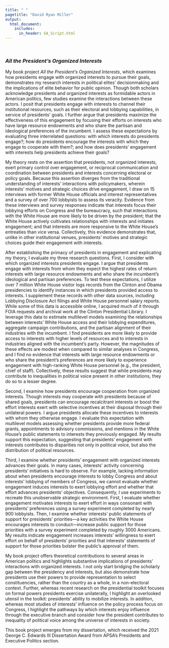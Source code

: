 ```yaml
---
title: " "
pagetitle: "David Ryan Miller"
output:
  html_document:
    includes:
      in_header: GA_Script.html
---
```


&nbsp;  

### *All the President's Organized Interests*

My book project *All the President's Organized Interests*, which examines how presidents engage with organized interests to pursue their goals, demonstrates my research interests in political elites' decisionmaking and the implications of elite behavior for public opinion.  Though both scholars acknowledge presidents and organized interests as formidable actors in American politics, few studies examine the interactions between these actors.  I posit that presidents engage with interests to channel their institutional resources, such as their electoral and lobbying capabilities, in service of presidents' goals.  I further argue that presidents maximize the effectiveness of this engagement by focusing their efforts on interests who have large resource endowments and who share the partisan and ideological preferences of the incumbent.  I assess these expectations by evaluating three interrelated questions: with which  interests do presidents engage?; how do presidents encourage the interests with which they engage to cooperate with them?; and how does presidents' engagement with interests help presidents achieve their goals?

My theory rests on the assertion that presidents, not organized interests, exert primary control over engagement, or reciprocal communication and coordination between presidents and interests concerning electoral or policy goals.  Because this assertion diverges from the traditional understanding of interests' interactions with policymakers, wherein interests' motives and strategic choices drive engagement, I draw on 15 interviews with former White House officials and interest representatives and a survey of over 700  lobbyists to assess its veracity.  Evidence from these interviews and survey responses indicate that interests focus their lobbying efforts on Congress and the bureaucracy, such that interactions with the White House are more likely to be driven by the president; that the White House actively cultivates relationships with interests and initiates engagement; and that interests are more responsive to the White House's entreaties than vice versa.  Collectively, this evidence demonstrates that, unlike in other institutional venues, presidents' motives and strategic choices guide their engagement with interests.

After establishing the primacy of presidents in engagement and explicating my theory, I evaluate my three research questions.  First, I consider with which organized interests presidents engage.  I argue that presidents engage with interests from whom they expect the highest rates of return: interests with large resource endowments and who share the incumbent's ideological and partisan preferences.  To test these expectations, I utilize over 7 million White House visitor logs records from the Clinton and Obama presidencies to identify instances in which presidents provided access to interests.  I supplement these records with other data sources, including Lobbying Disclosure Act filings and White House personnel salary reports.  While some of this data is accessible online, I acquired much of it through FOIA requests and archival work at the Clinton Presidential Library.  I leverage this data to estimate multilevel models examining the relationships between interests' White House access and their lobbying expenditures, aggregate campaign contributions, and the partisan alignment of their industries with the incumbent.  I find presidents are more likely to provide access to interests with higher levels of resources and to interests in industries aligned with the incumbent's party.  However, the magnitudes of these effects are modest when compared to similar analyses in Congress, and I find no evidence that interests with large resource endowments or who share the president's preferences are more likely to experience engagement with high-ranking White House personnel (e.g., the president, chief of staff).  Collectively, these results suggest that while presidents may contribute to inequalities in political voice present in other institutions, they do so to a lesser degree.

Second, I examine how presidents encourage cooperation from organized interests.  Though interests may cooperate with presidents because of shared goals, presidents can encourage recalcitrant interests or boost the effort interests exert with selective incentives at their disposal through their unilateral powers.  I argue presidents allocate these incentives to interests with whom they otherwise engage.  I evaluate this expectation with multilevel models assessing whether presidents provide more federal grants, appointments to advisory commissions, and mentions in the White House's public statements to interests they previously engaged.  My results support this expectation, suggesting that presidents' engagement with interests contributes to disparities not only in political voice, but also the distribution of political resources.

Third, I examine whether presidents' engagement with organized interests advances their goals.  In many cases, interests' activity concerning presidents' initiatives is hard to observe.  For example, lacking information about when presidents encourage interests to lobby Congress and about interests' lobbying of members of Congress, we cannot evaluate whether engagement induces interests to exert lobbying effort and whether that effort advances presidents' objectives.  Consequently, I use experiments to recreate this unobservable strategic environment.  First, I evaluate whether engagement motivates interests to exert effort in ways consonant with presidents' preferences using a survey experiment completed by nearly 900 lobbyists.  Then, I examine whether interests' public statements of support for presidents' priorities---a key activities the White House encourages interests to conduct---increase public support for those priorities with a survey experiment completed by roughly 3000 Americans.  My results indicate engagement increases interests' willingness to exert effort on behalf of presidents' priorities and that interests' statements of support for those priorities bolster the public's approval of them.

My book project offers theoretical contributions to several areas in American politics and highlights substantive implications of presidents' interactions with organized interests.  I not only start bridging the scholarly gap between the presidency and interests, but also demonstrate how presidents use their powers to provide representation to select constituencies, rather than the country as a whole, in a non-electoral context.  Further, whereas recent research on the presidential toolkit focuses on formal powers presidents exercise unilaterally, I highlight an overlooked utensil in the toolkit: presidents' ability to mobilize interests.  In addition, whereas most studies of interests' influence on the policy process focus on Congress, I highlight the pathways by which interests enjoy influence through the executive branch and consider how the president contributes to inequality of political voice among the universe of interests in society.

This book project emerges from my dissertation, which received the 2021 George C. Edwards III Dissertation Award from APSA's Presidents and Executive Politics section.